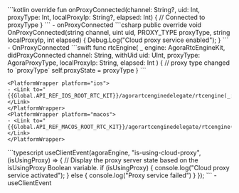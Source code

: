 <PlatformWrapper platform="android">
    ```kotlin
    override fun onProxyConnected(channel: String?, uid: Int, proxyType: Int,
        localProxyIp: String?, elapsed: Int) {
        // Connected to proxyType
    }    
    ```
    - <Link to="{{Global.API_REF_ANDROID_ROOT}}/class_irtcengineeventhandler.html#callback_irtcengineeventhandler_onproxyconnected">onProxyConnected</Link>
</PlatformWrapper>
<PlatformWrapper platform="unity">
    ```csharp
    public override void OnProxyConnected(string channel, uint uid, PROXY_TYPE proxyType, string localProxyIp, int elapsed)
    {
        Debug.Log("Cloud proxy service enabled");
    }
    ```
    - <Link to="{{Global.API_REF_UNITY_ROOT}}/class_irtcengineeventhandler.html#callback_irtcengineeventhandler_onproxyconnected">OnProxyConnected</Link>

</PlatformWrapper>
<PlatformWrapper platform={["ios","macos"]}>
    ```swift
    func rtcEngine(
        _ engine: AgoraRtcEngineKit, didProxyConnected channel: String,
        withUid uid: UInt, proxyType: AgoraProxyType,
        localProxyIp: String, elapsed: Int
    ) {
        // proxy type changed to `proxyType`
        self.proxyState = proxyType
    }
    ```

    <PlatformWrapper platform="ios">
    - <Link to="{{Global.API_REF_IOS_ROOT_RTC_KIT}}/agorartcenginedelegate/rtcengine(_:didproxyconnected:withuid:proxytype:localproxyip:elapsed:)">rtcEngine(_:didProxyConnected:withUid:proxyType:localProxyIp:elapsed:)</Link>
    </PlatformWrapper>
    <PlatformWrapper platform="macos">
    - <Link to="{{Global.API_REF_MACOS_ROOT_RTC_KIT}}/agorartcenginedelegate/rtcengine(_:didproxyconnected:withuid:proxytype:localproxyip:elapsed:)">rtcEngine(_:didProxyConnected:withUid:proxyType:localProxyIp:elapsed:)</Link>
    </PlatformWrapper>
</PlatformWrapper>

<PlatformWrapper platform="react-js">
    ```typescript
    useClientEvent(agoraEngine, "is-using-cloud-proxy", (isUsingProxy) => {
        // Display the proxy server state based on the isUsingProxy Boolean variable.
        if (isUsingProxy) {
            console.log("Cloud proxy service activated");
        } else {
            console.log("Proxy service failed")
        }
    });
    ```
   - <Link to="{{Global.API_REF_RNJS_ROOT}}/functions/useAutoPlayVideoTrack.html">useClientEvent</Link>

</PlatformWrapper>